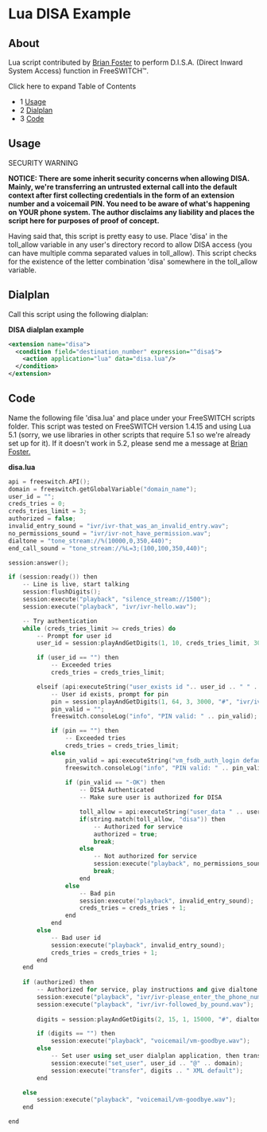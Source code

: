 
# Lua DISA Example 

 

## About

Lua script contributed by [Brian Foster](https://freeswitch.org/confluence/display/~bdfoster) to perform D.I.S.A. (Direct Inward System Access) function in FreeSWITCH™.

Click here to expand Table of Contents

* 1 [Usage](#usage)
* 2 [Dialplan](#dialplan)
* 3 [Code](#code)

## Usage

SECURITY WARNING

**NOTICE: There are some inherit security concerns when allowing DISA. Mainly, we're transferring an untrusted external call into the default context after first collecting credentials in the form of an extension number and a voicemail PIN. You need to be aware of what's happening on YOUR phone system. The author disclaims any liability and places the script here for purposes of proof of concept.**

Having said that, this script is pretty easy to use. Place 'disa' in the toll\_allow variable in any user's directory record to allow DISA access (you can have multiple comma separated values in toll\_allow). This script checks for the existence of the letter combination 'disa' somewhere in the toll\_allow variable.

## Dialplan

Call this script using the following dialplan:

**DISA dialplan example**

```xml
<extension name="disa">
  <condition field="destination_number" expression="^disa$">
    <action application="lua" data="disa.lua"/>
  </condition>
</extension>
```

## Code

Name the following file 'disa.lua' and place under your FreeSWITCH scripts folder. This script was tested on FreeSWITCH version 1.4.15 and using Lua 5.1 (sorry, we use libraries in other scripts that require 5.1 so we're already set up for it). If it doesn't work in 5.2, please send me a message at [Brian Foster.](https://freeswitch.org/confluence/display/~bdfoster)

**disa.lua**

```cpp
api = freeswitch.API();
domain = freeswitch.getGlobalVariable("domain_name"); 
user_id = "";
creds_tries = 0;
creds_tries_limit = 3;
authorized = false;
invalid_entry_sound = "ivr/ivr-that_was_an_invalid_entry.wav";
no_permissions_sound = "ivr/ivr-not_have_permission.wav";
dialtone = "tone_stream://%(10000,0,350,440)";
end_call_sound = "tone_stream://%L=3;(100,100,350,440)";

session:answer();

if (session:ready()) then
    -- Line is live, start talking
    session:flushDigits();
    session:execute("playback", "silence_stream://1500");
    session:execute("playback", "ivr/ivr-hello.wav");

    -- Try authentication
    while (creds_tries_limit >= creds_tries) do
        -- Prompt for user id
        user_id = session:playAndGetDigits(1, 10, creds_tries_limit, 3000, "#", "ivr/ivr-please_enter_extension_followed_by_pound.wav", invalid_entry_sound, "\\d+", "", 3000);

        if (user_id == "") then
            -- Exceeded tries
            creds_tries = creds_tries_limit;

        elseif (api:executeString("user_exists id ".. user_id .. " " .. domain)) then
            -- User id exists, prompt for pin
            pin = session:playAndGetDigits(1, 64, 3, 3000, "#", "ivr/ivr-please_enter_pin_followed_by_pound.wav", invalid_entry_sound, "\\d+", "", 3000);
            pin_valid = "";
            freeswitch.consoleLog("info", "PIN valid: " .. pin_valid);

            if (pin == "") then
                -- Exceeded tries
                creds_tries = creds_tries_limit;
            else
                pin_valid = api:executeString("vm_fsdb_auth_login default " .. domain .. " " .. user_id .. " " .. pin);
                freeswitch.consoleLog("info", "PIN valid: " .. pin_valid);
            
                if (pin_valid == "-OK") then
                    -- DISA Authenticated
                    -- Make sure user is authorized for DISA

                    toll_allow = api:executeString("user_data " .. user_id .. "@" .. domain .. " var toll_allow");
                    if(string.match(toll_allow, "disa")) then
                        -- Authorized for service
                        authorized = true;
                        break;
                    else
                        -- Not authorized for service
                        session:execute("playback", no_permissions_sound);
                        break;
                    end
                else
                    -- Bad pin
                    session:execute("playback", invalid_entry_sound);
                    creds_tries = creds_tries + 1;
                end
            end
        else
            -- Bad user id
            session:execute("playback", invalid_entry_sound);
			creds_tries = creds_tries + 1;
		end
    end
    
    if (authorized) then
        -- Authorized for service, play instructions and give dialtone
        session:execute("playback", "ivr/ivr-please_enter_the_phone_number.wav");
        session:execute("playback", "ivr/ivr-followed_by_pound.wav");
        
        digits = session:playAndGetDigits(2, 15, 1, 15000, "#", dialtone, invalid_entry_sound, "\\d+", "", "3000");

        if (digits == "") then
            session:execute("playback", "voicemail/vm-goodbye.wav");
        else
			-- Set user using set_user dialplan application, then transfer the call
			session:execute("set_user", user_id .. "@" .. domain);
			session:execute("transfer", digits .. " XML default");
        end

    else
        session:execute("playback", "voicemail/vm-goodbye.wav");
    end

end
```


